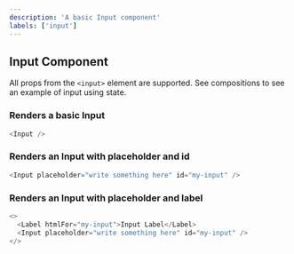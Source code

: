 ```yaml
---
description: 'A basic Input component'
labels: ['input']
---
```



## Input Component

All props from the `<input>` element are supported. See compositions to see an example of input using state.

### Renders a basic Input

```js
<Input />
```

### Renders an Input with placeholder and id

```js live
<Input placeholder="write something here" id="my-input" />
```

### Renders an Input with placeholder and label

```js live
<>
  <Label htmlFor="my-input">Input Label</Label>
  <Input placeholder="write something here" id="my-input" />
</>
```
